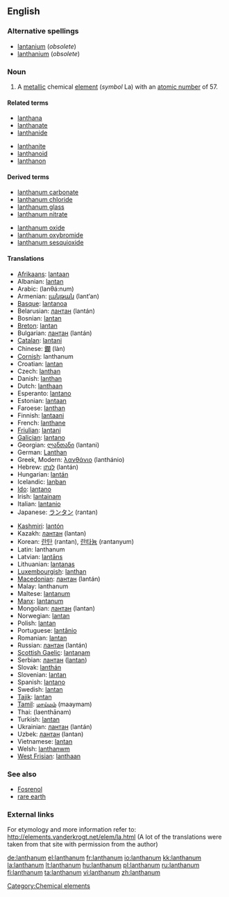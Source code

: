 {{wikipedia}}
==English==

{{elements|La|barium|Ba|cerium|Ce}}

===Alternative spellings===
* [[lantanium]] (''obsolete'')
* [[lanthanium]] (''obsolete'')

===Noun===
{{en-noun|-}}

# A [[metallic]] chemical [[element]] (''symbol'' La) with an [[atomic number]] of 57.

====Related terms====
{{rel-top|terms related to lanthanum}}
* [[lanthana]]
* [[lanthanate]]
* [[lanthanide]]
{{rel-mid}}
* [[lanthanite]]
* [[lanthanoid]]
* [[lanthanon]]
{{rel-bottom}}

====Derived terms====
{{rel-top|terms derived from lanthanum}}
* [[lanthanum carbonate]]
* [[lanthanum chloride]]
* [[lanthanum glass]]
* [[lanthanum nitrate]]
{{rel-mid}}
* [[lanthanum oxide]]
* [[lanthanum oxybromide]]
* [[lanthanum sesquioxide]]
{{rel-bottom}}

====Translations====
{{trans-top|metallic element}}
* [[Afrikaans]]: [[lantaan]]
* Albanian: [[lantan]]
* Arabic: {{Arab|[[لنثانوم]]}} (lanθá:num) {{m}}
* Armenian: [[լանթան]] (lant‘an)
* [[Basque]]: [[lantanoa]]
* Belarusian: [[лантан]] (lantán) {{m}}
* Bosnian: [[lantan]]
* [[Breton]]: [[lantan]]
* Bulgarian: [[лантан]] (lantán) {{m}}
* [[Catalan]]: [[lantani]]
* Chinese: [[鑭]] (làn)
* [[Cornish]]: lanthanum
* Croatian: [[lantan]]
* Czech: [[lanthan]]
* Danish: [[lanthan]]
* Dutch: [[lanthaan]] {{n}}
* Esperanto: [[lantano]]
* Estonian: [[lantaan]]
* Faroese: [[lanthan]]
* Finnish: [[lantaani]]
* French: [[lanthane]] {{m}}
* [[Friulian]]: [[lantani]]
* [[Galician]]: [[lantano]]
* Georgian: [[ლანთანი]] (lantani)
* German: [[Lanthan]] {{n}}
* Greek, Modern: [[λανθάνιο]] (lanthánio) {{n}}
* Hebrew: [[לנתן]] (lantán)
* Hungarian: [[lantán]]
* Icelandic: [[lanþan]]
* [[Ido]]: [[lantano]]
* Irish: [[lantainam]]
* Italian: [[lantanio]] {{m}}
* Japanese: [[ランタン]] (rantan)
{{trans-mid}}
* [[Kashmiri]]: [[lantón]]
* Kazakh: [[лантан]] (lantan)
* Korean: [[란탄]] (rantan), [[란타늄]] (rantanyum)
* Latin: lanthanum
* Latvian: [[lantāns]]
* Lithuanian: [[lantanas]]
* [[Luxembourgish]]: [[lanthan]]
* [[Macedonian]]: [[лантан]] (lantán) {{m}}
* Malay: lanthanum
* Maltese: [[lantanum]]
* [[Manx]]: [[lantanum]]
* Mongolian: [[лантан]] (lantan)
* Norwegian: [[lantan]]
* Polish: [[lantan]] {{m}}
* Portuguese: [[lantânio]] {{m}}
* Romanian: [[lantan]] {{n}}
* Russian: [[лантан]] (lantán) {{m}}
* [[Scottish Gaelic]]: [[lantanam]]
* Serbian: [[лантан]] ([[lantan]]) {{m}}
* Slovak: [[lanthán]]
* Slovenian: [[lantan]]
* Spanish: [[lantano]] {{m}}
* Swedish: [[lantan]]
* [[Tajik]]: [[lantan]]
* [[Tamil]]: [[மாய்மம்]] (maaymam)
* Thai: {{Thai|[[แลนทานัม]]}} (laenthānam)
* Turkish: [[lantan]]
* Ukrainian: [[лантан]] (lantán) {{m}}
* Uzbek: [[лантан]] (lantan)
* Vietnamese: [[lantan]]
* Welsh: [[lanthanwm]]
* [[West Frisian]]: [[lanthaan]]
{{trans-bottom}}

===See also===
* [[Fosrenol]]
* [[rare earth]]

===External links===
For etymology and more information refer to:
http://elements.vanderkrogt.net/elem/la.html
(A lot of the translations were taken from that site with permission from the author)

[[Category:Chemical elements]]

[[de:lanthanum]]
[[el:lanthanum]]
[[fr:lanthanum]]
[[io:lanthanum]]
[[kk:lanthanum]]
[[la:lanthanum]]
[[lt:lanthanum]]
[[hu:lanthanum]]
[[pl:lanthanum]]
[[ru:lanthanum]]
[[fi:lanthanum]]
[[ta:lanthanum]]
[[vi:lanthanum]]
[[zh:lanthanum]]